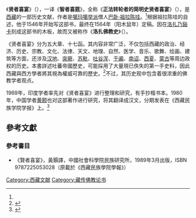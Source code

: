 《'''贤者喜宴'''》（{{Bo|z=མཁས་པའི་དགའ་སྟོན་|w=mkas pa'i dga' ston}}），一译《'''智者喜筵'''》，全称《'''正法转轮者的简明史贤者喜宴'''》（{{Bo|z=དམ་ཁའི་ཆོས་ཀྱི་འཁོར་ལོས་བསྒྱར་བ་རྣམས་ཀྱི་བྱུང་བ་གསལ་བར་བྱེད་པ་མཁས་པའི་དགའ་སྟོན་ཞེས་བྱ་བ|w=dam pa'i chos kyi 'khor los bsgyur ba rnams kyi byung ba gsal bar-byad pa mkhas pa'i dga' ston}}），是[[西藏|西藏]]的一部历史文献，作者是[[噶玛噶举派|噶玛噶举派]]僧人[[巴卧·祖拉陈哇|巴卧·祖拉陈哇]]。<ref name="Buswell2013"/>根据祖拉陈哇的自述，他于1546年开始写这部书，最终在1564年（阳木鼠年）定稿。因在[[洛扎县|洛扎乃谿卡]]刻成这部书的木板，故而又被称作《'''洛扎佛教史'''》（{{Bo|z=ལྷོ་བྲག་ཆོས་འབྱུང|w=lho brag chos 'byung}}）。

《贤者喜宴》分为五大章、十七函。其内容非常广泛，不仅包括西藏的政治、经济、历史、宗教、文化、法律、天文、地理、自然、医学、音乐、歌舞、绘画、建筑等方面，还涉及[[汉地|汉地]]、[[突厥|突厥]]、[[苏毗|苏毗]]、[[吐谷浑|吐谷浑]]、[[于阗|于阗]]、[[南诏|南诏]]、[[西夏|西夏]]、[[蒙古|蒙古]]等周边政权的历史。本書詳述吐蕃帝國歷史，可能採用了大量現已佚失的第一手史料，因此西藏與西方學者將其視為權威可靠的歷史。<ref name="Buswell2013">{{cite book|author1=Robert E. Buswell Jr.|author2=Donald S. Lopez Jr.|title=''The Princeton Dictionary of Buddhism''|url=https://books.google.com/books?id=DXN2AAAAQBAJ&pg=PA189|date=2013-11-24|publisher=Princeton University Press|isbn=978-1-4008-4805-8|page=189|access-date=2018-07-17|archive-date=2019-06-04|archive-url=https://web.archive.org/web/20190604101623/https://books.google.com/books?id=DXN2AAAAQBAJ&pg=PA189|dead-url=no}}</ref>不过，其历史观中包含着很浓重的佛教学者观点。

1969年，印度学者{{le|钱德拉·拉克恰|Lokesh Chandra}}率先对《贤者喜宴》进行整理和研究，有手抄楷书本。1980年，中国学者[[黄颢|黄颢]]也对这部著作进行研究，将其翻译成汉文，分期发表在《西藏民族学院学报》上。<ref>{{Cite book | title=《賢者喜宴──吐蕃史譯注》|author=巴臥．祖拉陳瓦|others=黃顥,周潤年譯|publisher=中央民族大學出版社|isbn=9787811087857|year=2010}}</ref>

==參考文獻==
{{Reflist}}
===參考書目===
*《賢者喜宴》，黃顥譯，中國社會科學院民族研究所，1989年3月出版，ISBN 9787225053028（原載於《西藏民族學院學報》）

[[Category:西藏文献|Category:西藏文献]]
[[Category:藏传佛教论书|Category:藏传佛教论书]]